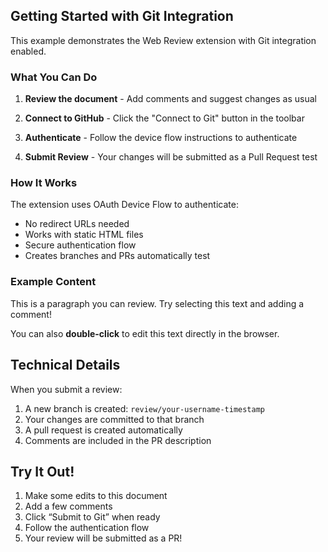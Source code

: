 

## Getting Started with Git Integration

This example demonstrates the Web Review extension with Git integration enabled.

### What You Can Do

1. **Review the document** - Add comments and suggest changes as usual

2. **Connect to GitHub** - Click the \"Connect to Git\" button in the toolbar

3. **Authenticate** - Follow the device flow instructions to authenticate

4. **Submit Review** - Your changes will be submitted as a Pull Request test

### How It Works

The extension uses OAuth Device Flow to authenticate:

- No redirect URLs needed
- Works with static HTML files
- Secure authentication flow
- Creates branches and PRs automatically test

### Example Content

This is a paragraph you can review. Try selecting this text and adding a comment!

You can also **double-click** to edit this text directly in the browser.

## Technical Details

When you submit a review:

1. A new branch is created: `review/your-username-timestamp`
2. Your changes are committed to that branch
3. A pull request is created automatically
4. Comments are included in the PR description

## Try It Out!

1. Make some edits to this document
2. Add a few comments
3. Click "Submit to Git" when ready
4. Follow the authentication flow
5. Your review will be submitted as a PR!
